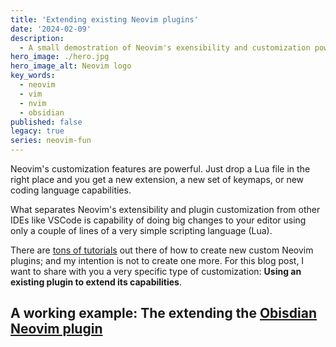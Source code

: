 ```yaml
---
title: 'Extending existing Neovim plugins'
date: '2024-02-09'
description:
  - A small demostration of Neovim's exensibility and customization powers.
hero_image: ./hero.jpg
hero_image_alt: Neovim logo
key_words:
  - neovim
  - vim
  - nvim
  - obsidian
published: false
legacy: true
series: neovim-fun
---
```


Neovim's customization features are powerful. Just drop a Lua file in the right place and you get a new extension, a new set of keymaps, or new coding language capabilities.

What separates Neovim's extensibility and plugin customization from other IDEs like VSCode is capability of doing big changes to your editor using only a couple of lines of a very simple scripting language (Lua).

There are [tons of tutorials](https://github.com/nanotee/nvim-lua-guide) out there of how to create new custom Neovim plugins; and my intention is not to create one more. For this blog post, I want to share with you a very specific type of customization: **Using an existing plugin to extend its capabilities**.

## A working example: The extending the [Obisdian Neovim plugin](https://github.com/epwalsh/obsidian.nvim)



